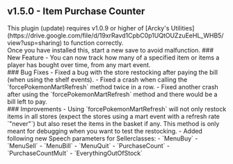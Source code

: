 ## v1.5.0 - Item Purchase Counter

<Callout type="attention" blend="light"> 
  This plugin (update) requires v1.0.9 or higher of [Arcky's Utilities](https://drive.google.com/file/d/19xrRavd1CpbC0p1UQtOUZzuEeHL_WHB5/view?usp=sharing) to function correctly.<br/>
  Once you have installed this, start a new save to avoid malfunction.
</Callout>
### New Feature
- You can now track how many of a specified item or items a player has bought over time, from any mart event.
<br/>
### Bug Fixes
- Fixed a bug with the store restocking after paying the bill (when using the shelf events).
- Fixed a crash when calling the `forcePokemonMartRefresh` method twice in a row.
- Fixed another crash after using the `forcePokemonMartRefresh` method and there would be a bill left to pay. 
<br/>
### Improvements
- Using `forcePokemonMartRefresh` will not only restock items in all stores (expect the stores using a mart event with a refresh rate `"never"`) but also reset the items in the basket if any. This method is only meant for debugging when you want to test the restocking.
- Added following new Speech parameters for Sellerclasses:
  - `MenuBuy`
  - `MenuSell`
  - `MenuBill`
  - `MenuQuit`
  - `PurchaseCount`
  - `PurchaseCountMult`
  - `EverythingOutOfStock`
